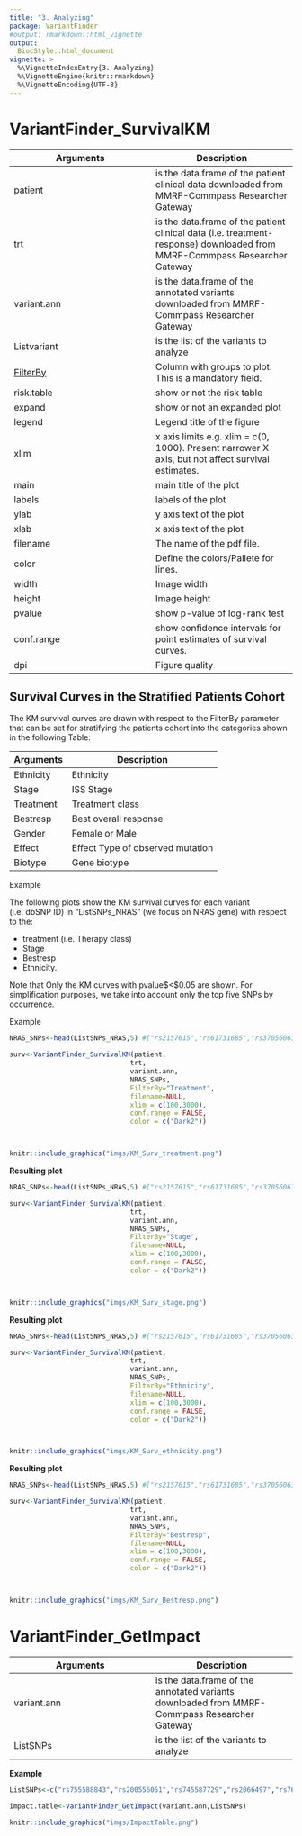 ```yaml
---
title: "3. Analyzing"
package: VariantFinder
#output: rmarkdown::html_vignette
output:
  BiocStyle::html_document
vignette: >
  %\VignetteIndexEntry{3. Analyzing}
  %\VignetteEngine{knitr::rmarkdown}
  %\VignetteEncoding{UTF-8}
---
```

  



# VariantFinder_SurvivalKM 


**Arguments** | **Description**
-----|-----
patient|is the data.frame of the patient clinical data downloaded from MMRF-Commpass Researcher Gateway 
trt|is the data.frame of the patient clinical data (i.e. treatment-response) downloaded from MMRF-Commpass Researcher Gateway 
variant.ann| is the data.frame of the annotated variants downloaded from MMRF-Commpass Researcher Gateway
Listvariant| is the list of the variants to analyze
[FilterBy](#FilterBy)| Column with groups to plot. This is a mandatory field.
risk.table| show or not the risk table
expand| show or not an expanded plot
legend| Legend title of the figure
xlim| x axis limits e.g. xlim = c(0, 1000). Present narrower X axis, but not affect survival estimates.
main| main title of the plot
labels| labels of the plot
ylab| y axis text of the plot
xlab| x axis text of the plot
filename| The name of the pdf file.
color| Define the colors/Pallete for lines.
width| Image width
height| Image height
pvalue| show p-value of log-rank test
conf.range|  show confidence intervals for point estimates of survival curves.
dpi| Figure quality


## Survival Curves in the Stratified Patients Cohort

The KM survival curves are drawn with respect to the <a name="FilterBy">FilterBy</a> parameter that can be set for stratifying the patients cohort into the categories shown in the following Table:


**Arguments** | **Description**
-----|-----
Ethnicity | Ethnicity 
Stage | ISS Stage
Treatment |  Treatment class
Bestresp |  Best overall response
Gender |  Female or Male
Effect |  Effect Type of observed mutation
Biotype |  Gene biotype




<div class="panel panel-warning">
<div class="panel-heading"><a name="Datasets">Example</a> </div>
<div class="panel-body">

<p align="justify">The following plots show the KM survival curves for each variant (i.e. dbSNP ID) in "ListSNPs_NRAS" (we focus on NRAS gene) with respect to the:<br>

- treatment (i.e. Therapy class)<br>
- Stage <br>
- Bestresp <br>
- Ethnicity.<br>

Note that Only the KM curves with pvalue$<$0.05 are shown.
For simplification purposes, we take into account only the top five SNPs by occurrence.</p>








<div class="panel panel-info">
<div class="panel-heading"><a name="Datasets">Example</a> </div>
<div class="panel-body">





<!--# TREATMENT-->

```r
NRAS_SNPs<-head(ListSNPs_NRAS,5) #["rs2157615","rs61731685","rs370560636","rs116293337"]

surv<-VariantFinder_SurvivalKM(patient,  
                              trt,
                              variant.ann,
                              NRAS_SNPs,
                              FilterBy="Treatment", 
                              filename=NULL,
                              xlim = c(100,3000),
                              conf.range = FALSE,
                              color = c("Dark2"))




```




```r
knitr::include_graphics("imgs/KM_Surv_treatment.png")
```
</div>
</div>

<!--# STAGE-->



<div class="panel panel-info">
<div class="panel-heading"><b>Resulting plot</b></div>
<div class="panel-body">



```r
NRAS_SNPs<-head(ListSNPs_NRAS,5) #["rs2157615","rs61731685","rs370560636","rs116293337"]

surv<-VariantFinder_SurvivalKM(patient,  
                              trt,
                              variant.ann,
                              NRAS_SNPs,
                              FilterBy="Stage", 
                              filename=NULL,
                              xlim = c(100,3000),
                              conf.range = FALSE,
                              color = c("Dark2"))




```




```r
knitr::include_graphics("imgs/KM_Surv_stage.png")
```

</div>
</div>

<!--# ETHNICITY-->




<div class="panel panel-info">
<div class="panel-heading"><b>Resulting plot</b></div>
<div class="panel-body">

```r
NRAS_SNPs<-head(ListSNPs_NRAS,5) #["rs2157615","rs61731685","rs370560636","rs116293337"]

surv<-VariantFinder_SurvivalKM(patient,  
                              trt,
                              variant.ann,
                              NRAS_SNPs,
                              FilterBy="Ethnicity", 
                              filename=NULL,
                              xlim = c(100,3000),
                              conf.range = FALSE,
                              color = c("Dark2"))




```




```r
knitr::include_graphics("imgs/KM_Surv_ethnicity.png")
```
</div>
</div>




<!--# BESTRESP-->

<div class="panel panel-info">
<div class="panel-heading"><b>Resulting plot</b></div>
<div class="panel-body">

```r
NRAS_SNPs<-head(ListSNPs_NRAS,5) #["rs2157615","rs61731685","rs370560636","rs116293337"]

surv<-VariantFinder_SurvivalKM(patient,  
                              trt,
                              variant.ann,
                              NRAS_SNPs,
                              FilterBy="Bestresp", 
                              filename=NULL,
                              xlim = c(100,3000),
                              conf.range = FALSE,
                              color = c("Dark2"))




```


```r
knitr::include_graphics("imgs/KM_Surv_Bestresp.png")
```
</div>
</div>



</div>
</div>


# VariantFinder_GetImpact 


**Arguments** | **Description**
-----|-----
variant.ann| is the data.frame of the annotated variants downloaded from MMRF-Commpass Researcher Gateway
ListSNPs| is the list of the variants to analyze


<div class="panel panel-warning">
<div class="panel-heading"><b>Example</b></div>
<div class="panel-body">


```r

ListSNPs<-c("rs755588843","rs200556051","rs745587729","rs2066497","rs760494041")

impact.table<-VariantFinder_GetImpact(variant.ann,ListSNPs)
```








```r
knitr::include_graphics("imgs/ImpactTable.png")
```
</div>
</div>

